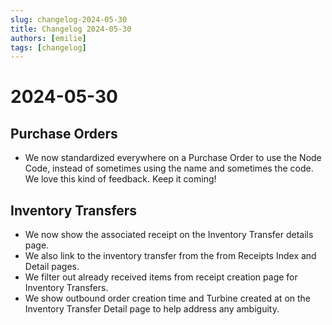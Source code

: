 ```yaml
---
slug: changelog-2024-05-30
title: Changelog 2024-05-30
authors: [emilie]
tags: [changelog]
---
```

# 2024-05-30 

## Purchase Orders

* We now standardized everywhere on a Purchase Order to use the Node Code, instead of sometimes using the name and sometimes the code. We love this kind of feedback. Keep it coming!

## Inventory Transfers

* We now show the associated receipt on the Inventory Transfer details page.
* We also link to the inventory transfer from the from Receipts Index and Detail pages.
* We filter out already received items from receipt creation page for Inventory Transfers.
* We show outbound order creation time and Turbine created at on the Inventory Transfer Detail page to help address any ambiguity.

